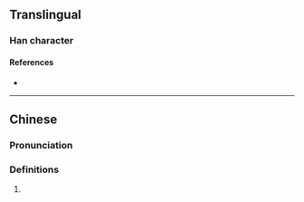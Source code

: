 {{character info}}
==Translingual==

===Han character===
{{Han char|rn=30|rad=口|as=05|sn=8|four=|canj=RMVN|ids=⿰口瓦}}

====References====
* {{Han ref|kx=0185.211|dkj=03511|hdz=10588.060|uh=5493|ud=21651}}

----

==Chinese==
{{zh-forms}}

===Pronunciation===
{{zh-pron
|m=wǎ
|m-s=
|dg=
|c=
|c-t=
|g=
|h=pfs=
|j=
|mb=
|md=
|mn=
|mn-t=
|w=
|x=
|mc=y
|oc=y
|cat=
}}

===Definitions===
{{zh-hanzi}}

# {{rfdef|zh}}